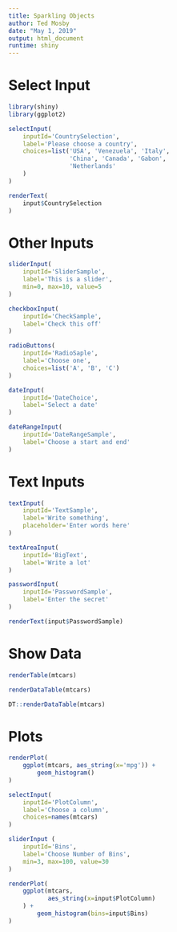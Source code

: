 ```yaml
---
title: Sparkling Objects
author: Ted Mosby
date: "May 1, 2019"
output: html_document
runtime: shiny
---
```


# Select Input

```r
library(shiny)
library(ggplot2)
```

```r
selectInput(
    inputId='CountrySelection',
    label='Please choose a country',
    choices=list('USA', 'Venezuela', 'Italy', 
                 'China', 'Canada', 'Gabon',
                 'Netherlands'
    )
)
```

```r
renderText(
    input$CountrySelection
)
```

# Other Inputs

```r
sliderInput(
    inputId='SliderSample',
    label='This is a slider',
    min=0, max=10, value=5
)

checkboxInput(
    inputId='CheckSample',
    label='Check this off'
)

radioButtons(
    inputId='RadioSaple',
    label='Choose one',
    choices=list('A', 'B', 'C')
)

dateInput(
    inputId='DateChoice',
    label='Select a date'
)

dateRangeInput(
    inputId='DateRangeSample',
    label='Choose a start and end'
)
```

# Text Inputs

```r
textInput(
    inputId='TextSample',
    label='Write something',
    placeholder='Enter words here'
)

textAreaInput(
    inputId='BigText',
    label='Write a lot'
)

passwordInput(
    inputId='PasswordSample',
    label='Enter the secret'
)

renderText(input$PasswordSample)
```

# Show Data

```r
renderTable(mtcars)

renderDataTable(mtcars)

DT::renderDataTable(mtcars)
```

# Plots

```r
renderPlot(
    ggplot(mtcars, aes_string(x='mpg')) + 
        geom_histogram()
)
```

```r
selectInput(
    inputId='PlotColumn',
    label='Choose a column',
    choices=names(mtcars)
)

sliderInput (
    inputId='Bins',
    label='Choose Number of Bins',
    min=3, max=100, value=30
)
```

```r
renderPlot(
    ggplot(mtcars, 
           aes_string(x=input$PlotColumn)
    ) + 
        geom_histogram(bins=input$Bins)
)
```

